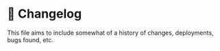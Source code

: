 # 📝 Changelog

This file aims to include somewhat of a history of changes, deployments, bugs found, etc.
